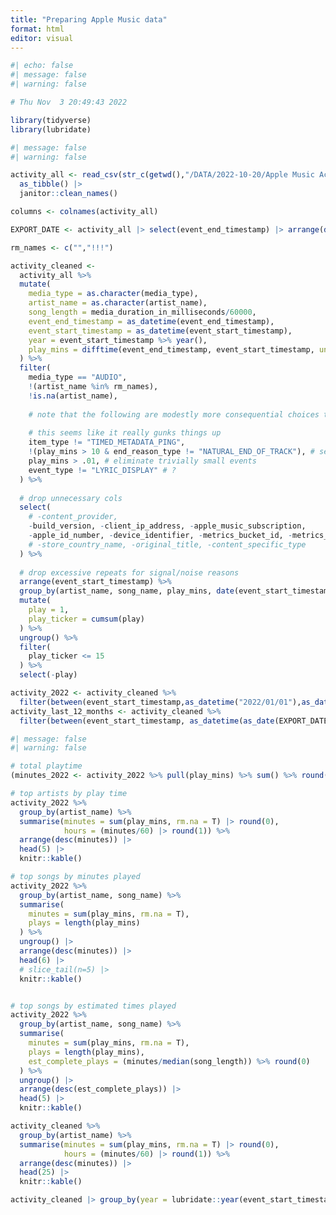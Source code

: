 ```yaml
---
title: "Preparing Apple Music data"
format: html
editor: visual
---
```


```r
#| echo: false
#| message: false
#| warning: false

# Thu Nov  3 20:49:43 2022

library(tidyverse)
library(lubridate)
```

```r
#| message: false
#| warning: false

activity_all <- read_csv(str_c(getwd(),"/DATA/2022-10-20/Apple Music Activity/Apple Music Play Activity.csv")) |> 
  as_tibble() |> 
  janitor::clean_names()

columns <- colnames(activity_all)

EXPORT_DATE <- activity_all |> select(event_end_timestamp) |> arrange(desc(event_end_timestamp)) |> head(1) |> pull() |> as_date()
```

```r
rm_names <- c("","!!!")

activity_cleaned <-
  activity_all %>% 
  mutate(
    media_type = as.character(media_type),
    artist_name = as.character(artist_name),
    song_length = media_duration_in_milliseconds/60000,
    event_end_timestamp = as_datetime(event_end_timestamp),
    event_start_timestamp = as_datetime(event_start_timestamp),
    year = event_start_timestamp %>% year(),
    play_mins = difftime(event_end_timestamp, event_start_timestamp, units = "mins") %>% as.numeric() %>% round(2)
  ) %>% 
  filter(
    media_type == "AUDIO",
    !(artist_name %in% rm_names),
    !is.na(artist_name),
    
    # note that the following are modestly more consequential choices than preceding
    
    # this seems like it really gunks things up
    item_type != "TIMED_METADATA_PING", 
    !(play_mins > 10 & end_reason_type != "NATURAL_END_OF_TRACK"), # seems like this skims off some obviously wrong stuff
    play_mins > .01, # eliminate trivially small events
    event_type != "LYRIC_DISPLAY" # ?
  ) %>% 
  
  # drop unnecessary cols
  select(
    # -content_provider, 
    -build_version, -client_ip_address, -apple_music_subscription,
    -apple_id_number, -device_identifier, -metrics_bucket_id, -metrics_client_id#,
    # -store_country_name, -original_title, -content_specific_type
  ) %>% 
  
  # drop excessive repeats for signal/noise reasons
  arrange(event_start_timestamp) %>% 
  group_by(artist_name, song_name, play_mins, date(event_start_timestamp)) %>% 
  mutate(
    play = 1,
    play_ticker = cumsum(play)
  ) %>% 
  ungroup() %>% 
  filter(
    play_ticker <= 15
  ) %>% 
  select(-play)
```

```r
activity_2022 <- activity_cleaned %>% 
  filter(between(event_start_timestamp,as_datetime("2022/01/01"),as_datetime("2022/12/31")))
activity_last_12_months <- activity_cleaned %>% 
  filter(between(event_start_timestamp, as_datetime(as_date(EXPORT_DATE)-365), as_datetime(as_date(EXPORT_DATE))))
```

```r
#| message: false
#| warning: false

# total playtime
(minutes_2022 <- activity_2022 %>% pull(play_mins) %>% sum() %>% round(0))

# top artists by play time
activity_2022 %>% 
  group_by(artist_name) %>% 
  summarise(minutes = sum(play_mins, rm.na = T) |> round(0), 
            hours = (minutes/60) |> round(1)) %>% 
  arrange(desc(minutes)) |> 
  head(5) |> 
  knitr::kable()

# top songs by minutes played
activity_2022 %>%
  group_by(artist_name, song_name) %>%
  summarise(
    minutes = sum(play_mins, rm.na = T),
    plays = length(play_mins)
  ) %>%
  ungroup() |> 
  arrange(desc(minutes)) |> 
  head(6) |> 
  # slice_tail(n=5) |> 
  knitr::kable()


# top songs by estimated times played
activity_2022 %>% 
  group_by(artist_name, song_name) %>% 
  summarise(
    minutes = sum(play_mins, rm.na = T), 
    plays = length(play_mins),
    est_complete_plays = (minutes/median(song_length)) %>% round(0)
  ) %>% 
  ungroup() |> 
  arrange(desc(est_complete_plays)) |> 
  head(5) |> 
  knitr::kable()
```

```r
activity_cleaned %>% 
  group_by(artist_name) %>% 
  summarise(minutes = sum(play_mins, rm.na = T) |> round(0), 
            hours = (minutes/60) |> round(1)) %>% 
  arrange(desc(minutes)) |> 
  head(25) |> 
  knitr::kable()
```

```r
activity_cleaned |> group_by(year = lubridate::year(event_start_timestamp)) |> summarize(minutes = sum(play_mins)) |> ungroup() |> mutate(minutes = ifelse(year == 2022, minutes*1.2, minutes)) |> ggplot() + geom_bar(aes(x = year, y = minutes), stat = 'identity') + theme_minimal() + coord_flip() +ggtitle("listening time by year", "minutes for 2022 imputed to account for period ending in october") + scale_x_continuous(breaks = 2016:2022) +scale_y_continuous(labels = str_c(seq(0,60000,by=20000)/1000,"k")) + theme(axis.title.y = element_blank())
```

